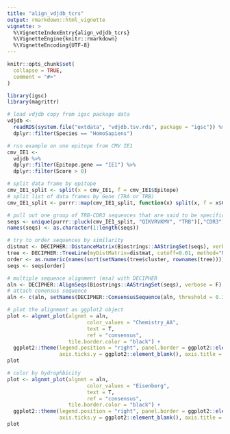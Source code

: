 ```yaml
---
title: "align_vdjdb_tcrs"
output: rmarkdown::html_vignette
vignette: >
  %\VignetteIndexEntry{align_vdjdb_tcrs}
  %\VignetteEngine{knitr::rmarkdown}
  %\VignetteEncoding{UTF-8}
---
```


```r
knitr::opts_chunk$set(
  collapse = TRUE,
  comment = "#>"
)
```

```r
library(igsc)
library(magrittr)

# load vdjdb copy from igsc package data
vdjdb <-
  readRDS(system.file("extdata", "vdjdb.tsv.rds", package = "igsc")) %>%
  dplyr::filter(Species == "HomoSapiens")

# run example on one epitope from CMV IE1
cmv_IE1 <-
  vdjdb %>%
  dplyr::filter(Epitope.gene == "IE1") %>%
  dplyr::filter(Score > 0)

# split data frame by epitope
cmv_IE1_split <- split(x = cmv_IE1, f = cmv_IE1$Epitope)
# split list of data frames by Gene (TRA or TRB)
cmv_IE1_split <- purrr::map(cmv_IE1_split, function(x) split(x, f = x$Gene))

# pull out one group of TRB-CDR3 sequences that are said to be specific for QIKVRVKMV
seqs <- unique(purrr::pluck(cmv_IE1_split, "QIKVRVKMV", "TRB")[,"CDR3"])
names(seqs) <- as.character(1:length(seqs))

# try to order sequences by similarity
distmat <- DECIPHER::DistanceMatrix(Biostrings::AAStringSet(seqs), verbose = F)
tree <- DECIPHER::TreeLine(myDistMatrix=distmat, cutoff=0.01, method="NJ", showPlot=F, type = "clusters", verbose = F)
order <- as.numeric(names(sort(setNames(tree$cluster, rownames(tree)))))
seqs <- seqs[order]

# multiple sequence alignment (msa) with DECIPHER
aln <- DECIPHER::AlignSeqs(Biostrings::AAStringSet(seqs), verbose = F)
# attach conensus sequence
aln <- c(aln, setNames(DECIPHER::ConsensusSequence(aln, threshold = 0.3), "consensus"))
```

````r
# plot the alignment as ggplot2 object
plot <- algnmt_plot(algnmt = aln,
                          color_values = "Chemistry_AA",
                          text = T,
                          ref = "consensus",
                    tile.border.color = "black") +
  ggplot2::theme(legend.position = "right", panel.border = ggplot2::element_blank(),
                 axis.ticks.y = ggplot2::element_blank(), axis.title = ggplot2::element_blank())
plot
````


````r
# color by hydrophbicity
plot <- algnmt_plot(algnmt = aln,
                          color_values = "Eisenberg",
                          text = T,
                          ref = "consensus",
                    tile.border.color = "black") +
  ggplot2::theme(legend.position = "right", panel.border = ggplot2::element_blank(),
                 axis.ticks.y = ggplot2::element_blank(), axis.title = ggplot2::element_blank())
plot
````
